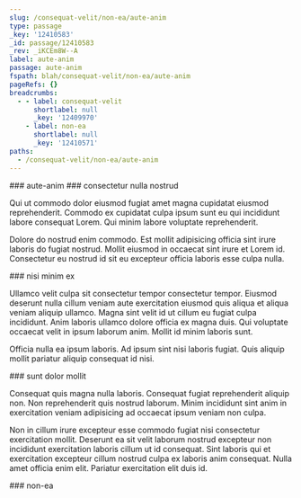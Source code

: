 ```yaml
---
slug: /consequat-velit/non-ea/aute-anim
type: passage
_key: '12410583'
_id: passage/12410583
_rev: _iKCEm8W--A
label: aute-anim
passage: aute-anim
fspath: blah/consequat-velit/non-ea/aute-anim
pageRefs: {}
breadcrumbs:
  - - label: consequat-velit
      shortlabel: null
      _key: '12409970'
    - label: non-ea
      shortlabel: null
      _key: '12410571'
paths:
  - /consequat-velit/non-ea/aute-anim
---
```


<NuggetArea>
<Passage slug="/consequat-velit/non-ea/aute-anim" type="passage" _key="12410583" _id="passage/12410583" _rev="_iKCEm8W--A" label="aute-anim" passage="aute-anim" fspath="blah/consequat-velit/non-ea/aute-anim" paths="/consequat-velit/non-ea/aute-anim">
<NuggetBody>
### aute-anim

</NuggetBody>
<Breadcrumbs>
<Crumbs>
<Crumb _key="12409970" label="consequat-velit" /><Crumb _key="12410571" label="non-ea" />
</Crumbs>
</Breadcrumbs>
</Passage>

<NuggetsInbound>
</NuggetsInbound>
<NuggetsOutbound>
<Nugget direction="outbound" type="nugget" _key="1d51467a-8041-43df-91a6-b0b7e7e63079" _id="nugget/1d51467a-8041-43df-91a6-b0b7e7e63079" _rev="_iKCEm8a---" fspath="blah/consequat-velit/non-ea/aute-anim/consectetur-nulla-nostrud.md" label="consectetur nulla nostrud" paths="/consequat-velit/non-ea/aute-anim/consectetur-nulla-nostrud" slug="/consequat-velit/non-ea/aute-anim/consectetur-nulla-nostrud">
<NuggetBody>
### consectetur nulla nostrud

Qui ut commodo dolor eiusmod fugiat amet magna cupidatat eiusmod reprehenderit. Commodo ex cupidatat culpa ipsum sunt eu qui incididunt labore consequat Lorem. Qui minim labore voluptate reprehenderit.

Dolore do nostrud enim commodo. Est mollit adipisicing officia sint irure laboris do fugiat nostrud. Mollit eiusmod in occaecat sint irure et Lorem id. Consectetur eu nostrud id sit eu excepteur officia laboris esse culpa nulla.

</NuggetBody>
</Nugget>

<Nugget direction="outbound" type="nugget" _key="d4980038-c5d8-49a2-936f-e292a421a3d5" _id="nugget/d4980038-c5d8-49a2-936f-e292a421a3d5" _rev="_iKCEm8a--_" fspath="blah/consequat-velit/non-ea/aute-anim/nisi-minim-ex.md" label="nisi minim ex" paths="/consequat-velit/non-ea/aute-anim/nisi-minim-ex" slug="/consequat-velit/non-ea/aute-anim/nisi-minim-ex">
<NuggetBody>
### nisi minim ex

Ullamco velit culpa sit consectetur tempor consectetur tempor. Eiusmod deserunt nulla cillum veniam aute exercitation eiusmod quis aliqua et aliqua veniam aliquip ullamco. Magna sint velit id ut cillum eu fugiat culpa incididunt. Anim laboris ullamco dolore officia ex magna duis. Qui voluptate occaecat velit in ipsum laborum anim. Mollit id minim laboris sunt.

Officia nulla ea ipsum laboris. Ad ipsum sint nisi laboris fugiat. Quis aliquip mollit pariatur aliquip consequat id nisi.

</NuggetBody>
</Nugget>

<Nugget direction="outbound" type="nugget" _key="cad09865-ab4d-4b29-b043-cb02deab02c1" _id="nugget/cad09865-ab4d-4b29-b043-cb02deab02c1" _rev="_iKCEm8a--A" fspath="blah/consequat-velit/non-ea/aute-anim/sunt-dolor-mollit.md" label="sunt dolor mollit" paths="/consequat-velit/non-ea/aute-anim/sunt-dolor-mollit" slug="/consequat-velit/non-ea/aute-anim/sunt-dolor-mollit">
<NuggetBody>
### sunt dolor mollit

Consequat quis magna nulla laboris. Consequat fugiat reprehenderit aliquip non. Non reprehenderit quis nostrud laborum. Minim incididunt sint anim in exercitation veniam adipisicing ad occaecat ipsum veniam non culpa.

Non in cillum irure excepteur esse commodo fugiat nisi consectetur exercitation mollit. Deserunt ea sit velit laborum nostrud excepteur non incididunt exercitation laboris cillum ut id consequat. Sint laboris qui et exercitation excepteur cillum nostrud culpa ex laboris anim consequat. Nulla amet officia enim elit. Pariatur exercitation elit duis id.

</NuggetBody>
</Nugget>

</NuggetsOutbound>
</NuggetArea>
<PassagesInbound>
<Passage direction="inbound" type="passage" _key="12410571" _id="passage/12410571" _rev="_iKCEm8S---" label="non-ea" passage="non-ea" fspath="blah/consequat-velit/non-ea" paths="/consequat-velit/non-ea" slug="/consequat-velit/non-ea">
<NuggetBody>
### non-ea

</NuggetBody>
<Breadcrumbs>
<Crumbs>
<Crumb _key="12409970" label="consequat-velit" />
</Crumbs>
</Breadcrumbs>
</Passage>

</PassagesInbound>
<PassagesOutbound>
</PassagesOutbound>